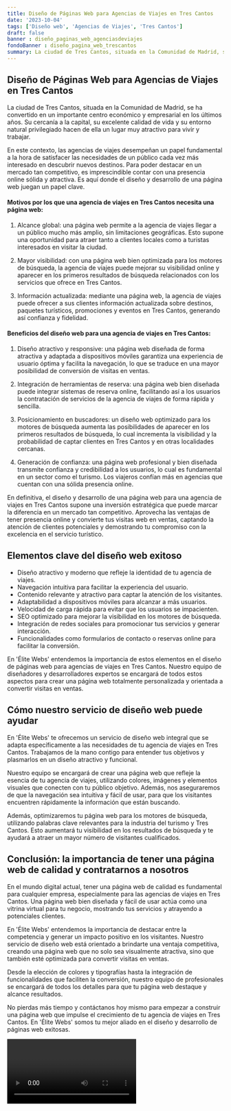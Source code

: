 ```yaml
---
title: Diseño de Páginas Web para Agencias de Viajes en Tres Cantos
date: '2023-10-04'
tags: ['Diseño web', 'Agencias de Viajes', 'Tres Cantos']
draft: false
banner : diseño_paginas_web_agenciasdeviajes
fondoBanner : diseño_pagina_web_trescantos
summary: La ciudad de Tres Cantos, situada en la Comunidad de Madrid, se ha convertido en un importante centro económico y empresarial en los últimos años. Su cercanía a la capital, su excelente calidad de vida y su entorno natural privilegiado hacen de ella un lugar muy atractivo para vivir y trabajar.
---
```


## Diseño de Páginas Web para Agencias de Viajes en Tres Cantos

La ciudad de Tres Cantos, situada en la Comunidad de Madrid, se ha convertido en un importante centro económico y empresarial en los últimos años. Su cercanía a la capital, su excelente calidad de vida y su entorno natural privilegiado hacen de ella un lugar muy atractivo para vivir y trabajar.

En este contexto, las agencias de viajes desempeñan un papel fundamental a la hora de satisfacer las necesidades de un público cada vez más interesado en descubrir nuevos destinos. Para poder destacar en un mercado tan competitivo, es imprescindible contar con una presencia online sólida y atractiva. Es aquí donde el diseño y desarrollo de una página web juegan un papel clave.

#### Motivos por los que una agencia de viajes en Tres Cantos necesita una página web:

1. Alcance global: una página web permite a la agencia de viajes llegar a un público mucho más amplio, sin limitaciones geográficas. Esto supone una oportunidad para atraer tanto a clientes locales como a turistas interesados en visitar la ciudad.

2. Mayor visibilidad: con una página web bien optimizada para los motores de búsqueda, la agencia de viajes puede mejorar su visibilidad online y aparecer en los primeros resultados de búsqueda relacionados con los servicios que ofrece en Tres Cantos.

3. Información actualizada: mediante una página web, la agencia de viajes puede ofrecer a sus clientes información actualizada sobre destinos, paquetes turísticos, promociones y eventos en Tres Cantos, generando así confianza y fidelidad.

#### Beneficios del diseño web para una agencia de viajes en Tres Cantos:

1. Diseño atractivo y responsive: una página web diseñada de forma atractiva y adaptada a dispositivos móviles garantiza una experiencia de usuario óptima y facilita la navegación, lo que se traduce en una mayor posibilidad de conversión de visitas en ventas.

2. Integración de herramientas de reserva: una página web bien diseñada puede integrar sistemas de reserva online, facilitando así a los usuarios la contratación de servicios de la agencia de viajes de forma rápida y sencilla.

3. Posicionamiento en buscadores: un diseño web optimizado para los motores de búsqueda aumenta las posibilidades de aparecer en los primeros resultados de búsqueda, lo cual incrementa la visibilidad y la probabilidad de captar clientes en Tres Cantos y en otras localidades cercanas.

4. Generación de confianza: una página web profesional y bien diseñada transmite confianza y credibilidad a los usuarios, lo cual es fundamental en un sector como el turismo. Los viajeros confían más en agencias que cuentan con una sólida presencia online.

En definitiva, el diseño y desarrollo de una página web para una agencia de viajes en Tres Cantos supone una inversión estratégica que puede marcar la diferencia en un mercado tan competitivo. Aprovecha las ventajas de tener presencia online y convierte tus visitas web en ventas, captando la atención de clientes potenciales y demostrando tu compromiso con la excelencia en el servicio turístico.

<GifSeo />

<Cta />

## Elementos clave del diseño web exitoso

- Diseño atractivo y moderno que refleje la identidad de tu agencia de viajes.
- Navegación intuitiva para facilitar la experiencia del usuario.
- Contenido relevante y atractivo para captar la atención de los visitantes.
- Adaptabilidad a dispositivos móviles para alcanzar a más usuarios.
- Velocidad de carga rápida para evitar que los usuarios se impacienten.
- SEO optimizado para mejorar la visibilidad en los motores de búsqueda.
- Integración de redes sociales para promocionar tus servicios y generar interacción.
- Funcionalidades como formularios de contacto o reservas online para facilitar la conversión.

En 'Élite Webs' entendemos la importancia de estos elementos en el diseño de páginas web para agencias de viajes en Tres Cantos. Nuestro equipo de diseñadores y desarrolladores expertos se encargará de todos estos aspectos para crear una página web totalmente personalizada y orientada a convertir visitas en ventas.

## Cómo nuestro servicio de diseño web puede ayudar

En 'Élite Webs' te ofrecemos un servicio de diseño web integral que se adapta específicamente a las necesidades de tu agencia de viajes en Tres Cantos. Trabajamos de la mano contigo para entender tus objetivos y plasmarlos en un diseño atractivo y funcional.

Nuestro equipo se encargará de crear una página web que refleje la esencia de tu agencia de viajes, utilizando colores, imágenes y elementos visuales que conecten con tu público objetivo. Además, nos aseguraremos de que la navegación sea intuitiva y fácil de usar, para que los visitantes encuentren rápidamente la información que están buscando.

Además, optimizaremos tu página web para los motores de búsqueda, utilizando palabras clave relevantes para la industria del turismo y Tres Cantos. Esto aumentará tu visibilidad en los resultados de búsqueda y te ayudará a atraer un mayor número de visitantes cualificados.

## Conclusión: la importancia de tener una página web de calidad y contratarnos a nosotros

En el mundo digital actual, tener una página web de calidad es fundamental para cualquier empresa, especialmente para las agencias de viajes en Tres Cantos. Una página web bien diseñada y fácil de usar actúa como una vitrina virtual para tu negocio, mostrando tus servicios y atrayendo a potenciales clientes.

En 'Élite Webs' entendemos la importancia de destacar entre la competencia y generar un impacto positivo en los visitantes. Nuestro servicio de diseño web está orientado a brindarte una ventaja competitiva, creando una página web que no solo sea visualmente atractiva, sino que también esté optimizada para convertir visitas en ventas.

Desde la elección de colores y tipografías hasta la integración de funcionalidades que faciliten la conversión, nuestro equipo de profesionales se encargará de todos los detalles para que tu página web destaque y alcance resultados.

No pierdas más tiempo y contáctanos hoy mismo para empezar a construir una página web que impulse el crecimiento de tu agencia de viajes en Tres Cantos. En 'Élite Webs' somos tu mejor aliado en el diseño y desarrollo de páginas web exitosas.

<Video />

<CtaBot job='Agencias de Viajes' city='Tres Cantos'/>

<Gmaps query='Tres Cantos+españa+maps' />